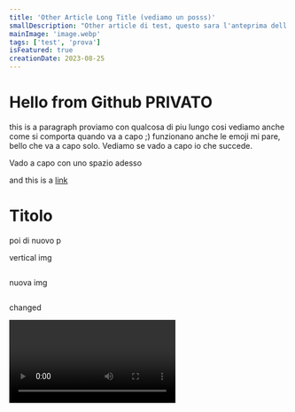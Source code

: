 ```yaml
---
title: 'Other Article Long Title (vediamo un posss)'
smallDescription: "Other article di test, questo sara l'anteprima dell'articolo e la description della pagina (head)"
mainImage: 'image.webp'
tags: ['test', 'prova']
isFeatured: true
creationDate: 2023-08-25
---
```


# Hello from Github PRIVATO
this is a paragraph proviamo con qualcosa di piu lungo cosi vediamo anche come si comporta quando va a capo ;) funzionano anche le emoji mi pare, bello che va a capo solo.
Vediamo se vado a capo io che succede.

Vado a capo con uno spazio adesso

and this is a [link](https://google.com)

# Titolo

poi di nuovo p

vertical img

<Image imageName="vertical.jpg" isVertical={true} />

nuova img

<Image imageName="pexels.jpg" />

changed 

<Video videoId="6ih_3m_UPKg" />

## Nn h2 vediamo come viene

### Nn h3 vediamo come viene

#### Nn h4 vediamo come viene

qualche testo per vedere la differenza

```jsx:main.jsx
const prova = 'test di prova';
const longText = "vediamo come si comporta con un testo piuttosto lungo ;)"
const arrowFn = () => {}


function Mbare(){
    const x = "";
    return <MyComponent>Prova Title</MyComponent>;
}
```
